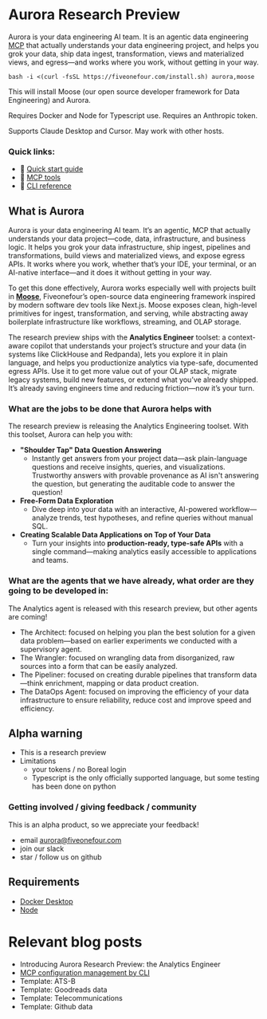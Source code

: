 
# Aurora Research Preview

Aurora is your data engineering AI team. It is an agentic data engineering [MCP](https://modelcontextprotocol.io/introduction) that actually understands your data engineering project, and helps you grok your data, ship data ingest, transformation, views and materialized views, and egress—and works where you work, without getting in your way.

```
bash -i <(curl -fsSL https://fiveonefour.com/install.sh) aurora,moose
```

This will install Moose (our open source developer framework for Data Engineering) and Aurora.

Requires Docker and Node for Typescript use.  Requires an Anthropic token.

Supports Claude Desktop and Cursor. May work with other hosts.

### Quick links:

- 🔗 [Quick start guide](https://docs.fiveonefour.com/aurora/quickstart)
- 🔗 [MCP tools](https://docs.fiveonefour.com/aurora/tool-reference)
- 🔗 [CLI reference](https://docs.fiveonefour.com/aurora/cli-reference)

## What is Aurora

Aurora is your data engineering AI team. It’s an agentic, MCP that actually understands your data project—code, data, infrastructure, and business logic. It helps you grok your data infrastructure, ship ingest, pipelines  and transformations, build views and materialized views, and expose egress APIs. It works where you work, whether that’s your IDE, your terminal, or an AI-native interface—and it does it without getting in your way.

To get this done effectively, Aurora works especially well with projects built in [**Moose**](https://docs.fiveonefour.com/moose), Fiveonefour’s open-source data engineering framework inspired by modern software dev tools like Next.js. Moose exposes clean, high-level primitives for ingest, transformation, and serving, while abstracting away boilerplate infrastructure like workflows, streaming, and OLAP storage.

The research preview ships with the **Analytics Engineer** toolset: a context-aware copilot that understands your project’s structure and your data (in systems like ClickHouse and Redpanda), lets you explore it in plain language, and helps you productionize analytics via type-safe, documented egress APIs. Use it to get more value out of your OLAP stack, migrate legacy systems, build new features, or extend what you’ve already shipped. It’s already saving engineers time and reducing friction—now it’s your turn.

### What are the jobs to be done that Aurora helps with

The research preview is releasing the Analytics Engineering toolset. With this toolset, Aurora can help you with:

- **"Shoulder Tap" Data Question Answering**
    - Instantly get answers from your project data—ask plain-language questions and receive insights, queries, and visualizations. Trustworthy answers with provable provenance as AI isn't answering the question, but generating the auditable code to answer the question!
- **Free-Form Data Exploration**
    - Dive deep into your data with an interactive, AI-powered workflow—analyze trends, test hypotheses, and refine queries without manual SQL.
- **Creating Scalable Data Applications on Top of Your Data**
    - Turn your insights into **production-ready, type-safe APIs** with a single command—making analytics easily accessible to applications and teams.

### What are the agents that we have already, what order are they going to be developed in:

The Analytics agent is released with this research preview, but other agents are coming!

- The Architect: focused on helping you plan the best solution for a given data problem—based on earlier experiments we conducted with a supervisory agent.
- The Wrangler: focused on wrangling data from disorganized, raw sources into a form that can be easily analyzed.
- The Pipeliner: focused on creating durable pipelines that transform data—think enrichment, mapping or data product creation.
- The DataOps Agent: focused on improving the efficiency of your data infrastructure to ensure reliability, reduce cost and improve speed and efficiency.

## Alpha warning

- This is a research preview
- Limitations
    - your tokens / no Boreal login
    - Typescript is the only officially supported language, but some testing has been done on python

### Getting involved / giving feedback / community

This is an alpha product, so we appreciate your feedback!

- email aurora@fiveonefour.com
- join our slack
- star / follow us on github

## Requirements

- [Docker Desktop](https://www.docker.com/products/docker-desktop/)
- [Node](https://nodejs.org/en)

# Relevant blog posts

- Introducing Aurora Research Preview: the Analytics Engineer
- [MCP configuration management by CLI](https://www.fiveonefour.com/blog/mcp-configuration-management-by-cli)
- Template: ATS-B
- Template: Goodreads data
- Template: Telecommunications
- Template: Github data
